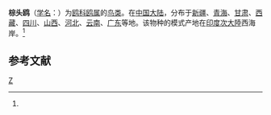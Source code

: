 {{Speciesbox 
| genus = Larus
| species = brunnicephalus
| image = Brown-headed Gull. in breeding plumage.jpg
| image_alt = Brown-headed Gull at Pangong Tso Ladakh
| status = LC
| status_system = IUCN3.1
| status_ref = <ref>{{IUCN2006|assessors=[[BirdLife_International|BirdLife International]]|year=2004|id=49231|title=Larus brunnicephalus|downloaded=5 May 2006}}</ref>
| authority = [[Thomas_C._Jerdon|Jerdon]], 1840<ref name='id1972'>{{cite web| url =http://www.bioinfo.cn/db05/BjdwSpecies.php?action=view&id=1972| title =棕头鸥| work =《中国动物物种编目数据库》| publisher =中国科学院微生物研究所| author =中国科学院动物研究所| accessdate =2009-04-04| deadurl =yes| archiveurl =https://web.archive.org/web/20150209154135/http://www.bioinfo.cn/db05/BjdwSpecies.php?action=view&id=1972| archivedate =2015-02-09}}</ref>
| synonyms = ''Larus brunnicephalus''
}}

'''棕头鸥'''（[[学名|学名]]：{{lang|la|''Larus brunnicephalus''}}）为[[鸥科|鸥科]][[鸥属|鸥属]]的[[鸟类|鸟类]]。在[[中国大陆|中国大陆]]，分布于[[新疆|新疆]]、[[青海|青海]]、[[甘肃|甘肃]]、[[西藏|西藏]]、[[四川|四川]]、[[山西|山西]]、[[河北|河北]]、[[云南|云南]]、[[广东|广东]]等地。该物种的模式产地在[[印度次大陸|印度次大陸]]西海岸。<ref name='id1972'/>

== 参考文献 ==
{{reflist}}
{{Taxonbar|from=Q26064}}

[[Category:鸥属|Z]]


{{鸟类小作品}}